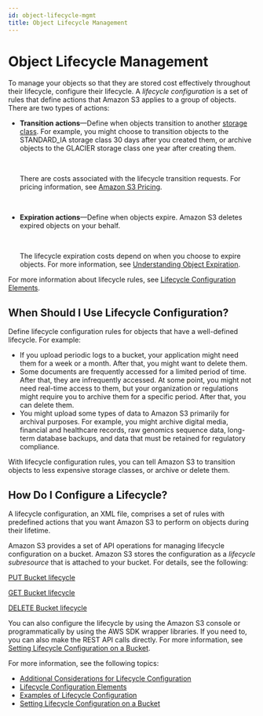 ```yaml
---
id: object-lifecycle-mgmt
title: Object Lifecycle Management
---
```

# Object Lifecycle Management<a name="object-lifecycle-mgmt"></a>

To manage your objects so that they are stored cost effectively throughout their lifecycle, configure their lifecycle\.  A *lifecycle configuration* is a set of rules that define actions that Amazon S3 applies to a group of objects\. There are two types of actions:
+ **Transition actions**—Define when objects transition to another [storage class](https://docs.aws.amazon.com/AmazonS3/latest/dev/storage-class-intro.html)\. For example, you might choose to transition objects to the STANDARD\_IA storage class 30 days after you created them, or archive objects to the GLACIER storage class one year after creating them\. 

   

  There are costs associated with the lifecycle transition requests\. For pricing information, see [Amazon S3 Pricing](https://aws.amazon.com/s3/pricing/)\.

   
+ **Expiration actions**—Define when objects expire\. Amazon S3 deletes expired objects on your behalf\. 

   

  The lifecycle expiration costs depend on when you choose to expire objects\. For more information, see [Understanding Object Expiration](lifecycle-expire-general-considerations.md)\.

For more information about lifecycle rules, see [Lifecycle Configuration Elements](intro-lifecycle-rules.md)\. 

## When Should I Use Lifecycle Configuration?<a name="lifecycle-config-overview-what"></a>

Define lifecycle configuration rules for objects that have a well\-defined lifecycle\. For example: 
+ If you upload periodic logs to a bucket, your application might need them for a week or a month\. After that, you might want to delete them\.
+ Some documents are frequently accessed for a limited period of time\. After that, they are infrequently accessed\. At some point, you might not need real\-time access to them, but your organization or regulations might require you to archive them for a specific period\. After that, you can delete them\. 
+ You might upload some types of data to Amazon S3 primarily for archival purposes\. For example, you might archive digital media, financial and healthcare records, raw genomics sequence data, long\-term database backups, and data that must be retained for regulatory compliance\.

With lifecycle configuration rules, you can tell Amazon S3 to transition objects to less expensive storage classes, or archive or delete them\.

## How Do I Configure a Lifecycle?<a name="lifecycle-config-overview-how"></a>

A lifecycle configuration, an XML file, comprises a set of rules with predefined actions that you want Amazon S3 to perform on objects during their lifetime\. 

Amazon S3 provides a set of API operations for managing lifecycle configuration on a bucket\. Amazon S3 stores the configuration as a *lifecycle subresource* that is attached to your bucket\. For details, see the following:

[PUT Bucket lifecycle](https://docs.aws.amazon.com/AmazonS3/latest/API/RESTBucketPUTlifecycle.html)

[GET Bucket lifecycle](https://docs.aws.amazon.com/AmazonS3/latest/API/RESTBucketGETlifecycle.html)

[DELETE Bucket lifecycle](https://docs.aws.amazon.com/AmazonS3/latest/API/RESTBucketDELETElifecycle.html)

You can also configure the lifecycle by using the Amazon S3 console or programmatically by using the AWS SDK wrapper libraries\. If you need to, you can also make the REST API calls directly\. For more information, see [Setting Lifecycle Configuration on a Bucket](how-to-set-lifecycle-configuration-intro.md)\.

For more information, see the following topics:
+ [Additional Considerations for Lifecycle Configuration](lifecycle-additional-considerations.md)
+ [Lifecycle Configuration Elements](intro-lifecycle-rules.md)
+ [Examples of Lifecycle Configuration](lifecycle-configuration-examples.md)
+ [Setting Lifecycle Configuration on a Bucket](how-to-set-lifecycle-configuration-intro.md)